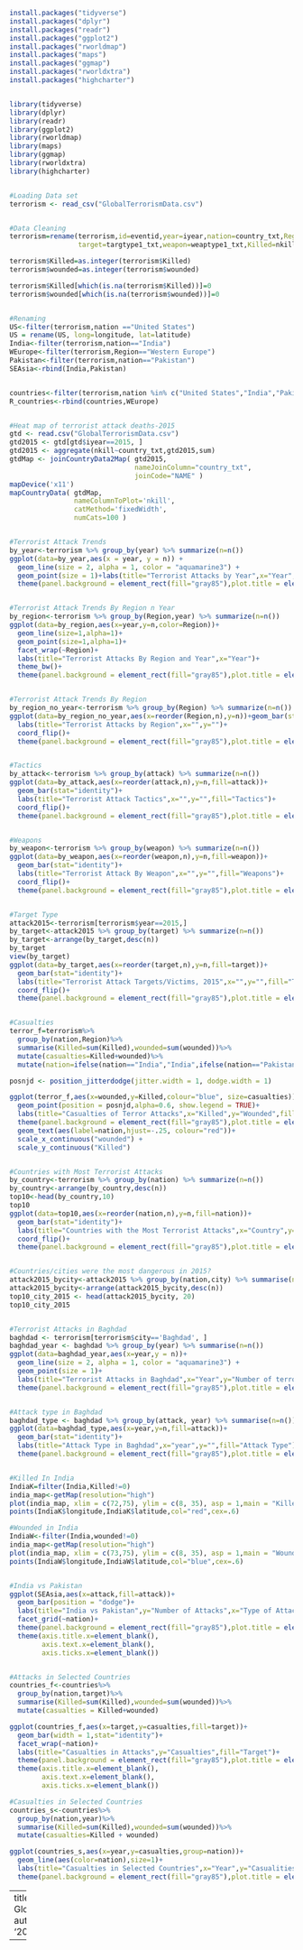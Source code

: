 
```r
install.packages("tidyverse")
install.packages("dplyr")
install.packages("readr")
install.packages("ggplot2")
install.packages("rworldmap")
install.packages("maps")
install.packages("ggmap")
install.packages("rworldxtra")
install.packages("highcharter")


library(tidyverse)
library(dplyr)
library(readr)
library(ggplot2)
library(rworldmap)
library(maps)
library(ggmap)
library(rworldxtra)
library(highcharter)


#Loading Data set
terrorism <- read_csv("GlobalTerrorismData.csv")


#Data Cleaning
terrorism=rename(terrorism,id=eventid,year=iyear,nation=country_txt,Region=region_txt,attack=attacktype1_txt,
                 target=targtype1_txt,weapon=weaptype1_txt,Killed=nkill, wounded=nwound)

terrorism$Killed=as.integer(terrorism$Killed)
terrorism$wounded=as.integer(terrorism$wounded)

terrorism$Killed[which(is.na(terrorism$Killed))]=0
terrorism$wounded[which(is.na(terrorism$wounded))]=0


#Renaming
US<-filter(terrorism,nation =="United States")
US = rename(US, long=longitude, lat=latitude)
India<-filter(terrorism,nation=="India")
WEurope<-filter(terrorism,Region=="Western Europe")
Pakistan<-filter(terrorism,nation=="Pakistan")
SEAsia<-rbind(India,Pakistan)


countries<-filter(terrorism,nation %in% c("United States","India","Pakistan","Japan"))
R_countries<-rbind(countries,WEurope)


#Heat map of terrorist attack deaths-2015
gtd <- read.csv("GlobalTerrorismData.csv")
gtd2015 <- gtd[gtd$iyear==2015, ]
gtd2015 <- aggregate(nkill~country_txt,gtd2015,sum)
gtdMap <- joinCountryData2Map( gtd2015, 
                               nameJoinColumn="country_txt", 
                               joinCode="NAME" )
mapDevice('x11')
mapCountryData( gtdMap, 
                nameColumnToPlot='nkill', 
                catMethod='fixedWidth', 
                numCats=100 )


#Terrorist Attack Trends
by_year<-terrorism %>% group_by(year) %>% summarize(n=n())
ggplot(data=by_year,aes(x = year, y = n)) +
  geom_line(size = 2, alpha = 1, color = "aquamarine3") +
  geom_point(size = 1)+labs(title="Terrorist Attacks by Year",x="Year",y="Number of Terrorist Attacks")+
  theme(panel.background = element_rect(fill="gray85"),plot.title = element_text(hjust=0.5,face="bold",color="black"))


#Terrorist Attack Trends By Region n Year
by_region<-terrorism %>% group_by(Region,year) %>% summarize(n=n())
ggplot(data=by_region,aes(x=year,y=n,color=Region))+
  geom_line(size=1,alpha=1)+
  geom_point(size=1,alpha=1)+
  facet_wrap(~Region)+
  labs(title="Terrorist Attacks By Region and Year",x="Year")+
  theme_bw()+
  theme(panel.background = element_rect(fill="gray85"),plot.title = element_text(hjust=0.5,face="bold",color="black"),legend.position = "none",axis.text=element_text(size=8))


#Terrorist Attack Trends By Region
by_region_no_year<-terrorism %>% group_by(Region) %>% summarize(n=n())
ggplot(data=by_region_no_year,aes(x=reorder(Region,n),y=n))+geom_bar(stat = "identity",fill="black")+
  labs(title="Terrorist Attacks by Region",x="",y="")+
  coord_flip()+
  theme(panel.background = element_rect(fill="gray85"),plot.title = element_text(hjust=0.5,face="bold",color="black"))


#Tactics
by_attack<-terrorism %>% group_by(attack) %>% summarize(n=n())
ggplot(data=by_attack,aes(x=reorder(attack,n),y=n,fill=attack))+
  geom_bar(stat="identity")+
  labs(title="Terrorist Attack Tactics",x="",y="",fill="Tactics")+
  coord_flip()+
  theme(panel.background = element_rect(fill="gray85"),plot.title = element_text(hjust=0.5,face="bold",color="black"),legend.background = element_rect(fill="gray84"),legend.position = "bottom",legend.text = element_text(size = 8))


#Weapons
by_weapon<-terrorism %>% group_by(weapon) %>% summarize(n=n())
ggplot(data=by_weapon,aes(x=reorder(weapon,n),y=n,fill=weapon))+
  geom_bar(stat="identity")+
  labs(title="Terrorist Attack By Weapon",x="",y="",fill="Weapons")+
  coord_flip()+
  theme(panel.background = element_rect(fill="gray85"),plot.title = element_text(hjust=0.5,face="bold",color="black"),legend.background = element_rect(fil="gray84"),legend.position = "bottom")


#Target Type
attack2015<-terrorism[terrorism$year==2015,]
by_target<-attack2015 %>% group_by(target) %>% summarize(n=n())
by_target<-arrange(by_target,desc(n))
by_target
view(by_target)
ggplot(data=by_target,aes(x=reorder(target,n),y=n,fill=target))+
  geom_bar(stat="identity")+
  labs(title="Terrorist Attack Targets/Victims, 2015",x="",y="",fill="Targeted Victims")+
  coord_flip()+
  theme(panel.background = element_rect(fill="gray85"),plot.title = element_text(hjust=0.5,face="bold",color="black"),legend.background = element_rect(fill="gray84"),legend.position = "bottom",axis.text.y = element_text(size=5),legend.text = element_text(size = 8),legend.title = element_text(size = 8))


#Casualties
terror_f=terrorism%>%
  group_by(nation,Region)%>%
  summarise(Killed=sum(Killed),wounded=sum(wounded))%>%
  mutate(casualties=Killed+wounded)%>%
  mutate(nation=ifelse(nation=="India","India",ifelse(nation=="Pakistan","Pakistan",ifelse(nation=="Iraq","Iraq",ifelse(nation=="Bangladesh","Bangladesh","")))))

posnjd <- position_jitterdodge(jitter.width = 1, dodge.width = 1)

ggplot(terror_f,aes(x=wounded,y=Killed,colour="blue", size=casualties))+
  geom_point(position = posnjd,alpha=0.6, show.legend = TRUE)+
  labs(title="Casualties of Terror Attacks",x="Killed",y="Wounded",fill="Casualties")+
  theme(panel.background = element_rect(fill="gray85"),plot.title = element_text(hjust=0.5,face="bold",color="black"),legend.background = element_rect(fill="gray84"),legend.position = "bottom")+
  geom_text(aes(label=nation,hjust=-.25, colour="red"))+
  scale_x_continuous("wounded") + 
  scale_y_continuous("Killed")


#Countries with Most Terrorist Attacks
by_country<-terrorism %>% group_by(nation) %>% summarize(n=n())
by_country<-arrange(by_country,desc(n))
top10<-head(by_country,10)
top10
ggplot(data=top10,aes(x=reorder(nation,n),y=n,fill=nation))+
  geom_bar(stat="identity")+
  labs(title="Countries with the Most Terrorist Attacks",x="Country",y="Number of Terrorist Attacks",fill="Nation")+
  coord_flip()+
  theme(panel.background = element_rect(fill="gray85"),plot.title = element_text(hjust=0.5,face="bold",color="black"),legend.position = "bottom",legend.background = element_rect(fill="gray84"))


#Countries/cities were the most dangerous in 2015?
attack2015_bycity<-attack2015 %>% group_by(nation,city) %>% summarise(n=n())
attack2015_bycity<-arrange(attack2015_bycity,desc(n))
top10_city_2015 <- head(attack2015_bycity, 20)
top10_city_2015


#Terrorist Attacks in Baghdad
baghdad <- terrorism[terrorism$city=='Baghdad', ]
baghdad_year <- baghdad %>% group_by(year) %>% summarise(n=n())
ggplot(data=baghdad_year,aes(x=year,y = n))+
  geom_line(size = 2, alpha = 1, color = "aquamarine3") +
  geom_point(size = 1)+
  labs(title="Terrorist Attacks in Baghdad",x="Year",y="Number of terrorist Attacks")+
  theme(panel.background = element_rect(fill="gray85"),plot.title = element_text(hjust=0.5,face="bold",color="black"))


#Attack type in Baghdad
baghdad_type <- baghdad %>% group_by(attack, year) %>% summarise(n=n())
ggplot(data=baghdad_type,aes(x=year,y=n,fill=attack))+
  geom_bar(stat="identity")+
  labs(title="Attack Type in Baghdad",x="year",y="",fill="Attack Type")+
  theme(panel.background = element_rect(fill="gray85"),plot.title = element_text(hjust=0.5,face="bold",color="black"),legend.background = element_rect(fill="gray85"),legend.position = "bottom",legend.text=element_text(size=8),legend.title = element_text(size = 8))


#Killed In India
IndiaK=filter(India,Killed!=0)
india_map<-getMap(resolution="high")
plot(india_map, xlim = c(72,75), ylim = c(8, 35), asp = 1,main = "Killed by Terror Attacks")
points(IndiaK$longitude,IndiaK$latitude,col="red",cex=.6)

#Wounded in India
IndiaW<-filter(India,wounded!=0)
india_map<-getMap(resolution="high")
plot(india_map, xlim = c(73,75), ylim = c(8, 35), asp = 1,main = "Wounded by Terror Attacks")
points(IndiaW$longitude,IndiaW$latitude,col="blue",cex=.6)


#India vs Pakistan
ggplot(SEAsia,aes(x=attack,fill=attack))+
  geom_bar(position = "dodge")+
  labs(title="India vs Pakistan",y="Number of Attacks",x="Type of Attacks",fill="Attacks")+
  facet_grid(~nation)+
  theme(panel.background = element_rect(fill="gray85"),plot.title = element_text(hjust=0.5,face="bold",color="black"),legend.position = "bottom",legend.background = element_rect(fill="gray84"),legend.text =element_text(size = 8), legend.title = element_text(size = 8))+
  theme(axis.title.x=element_blank(),
        axis.text.x=element_blank(),
        axis.ticks.x=element_blank())


#Attacks in Selected Countries
countries_f<-countries%>%
  group_by(nation,target)%>%
  summarise(Killed=sum(Killed),wounded=sum(wounded))%>%
  mutate(casualties = Killed+wounded)

ggplot(countries_f,aes(x=target,y=casualties,fill=target))+
  geom_bar(width = 1,stat="identity")+ 
  facet_wrap(~nation)+
  labs(title="Casualties in Attacks",y="Casualties",fill="Target")+
  theme(panel.background = element_rect(fill="gray85"),plot.title = element_text(hjust=0.5,face="bold",color="black"),legend.background = element_rect(fill="gray84"),legend.position = "bottom",legend.text = element_text(size=8))+
  theme(axis.title.x=element_blank(),
        axis.text.x=element_blank(),
        axis.ticks.x=element_blank())

#Casualties in Selected Countries
countries_s<-countries%>%
  group_by(nation,year)%>%
  summarise(Killed=sum(Killed),wounded=sum(wounded))%>%
  mutate(casualties=Killed + wounded)

ggplot(countries_s,aes(x=year,y=casualties,group=nation))+
  geom_line(aes(color=nation),size=1)+ 
  labs(title="Casualties in Selected Countries",x="Year",y="Casualities",color="Nation")+
  theme(panel.background = element_rect(fill="gray85"),plot.title = element_text(hjust=0.5,face="bold",color="black"),legend.background = element_rect(fill="gray84"),legend.position = "bottom")
```



---
title: Global_Terrorism_Analysis.R
author: Sai_Vamsi_G
date: '2021-07-14'

---
